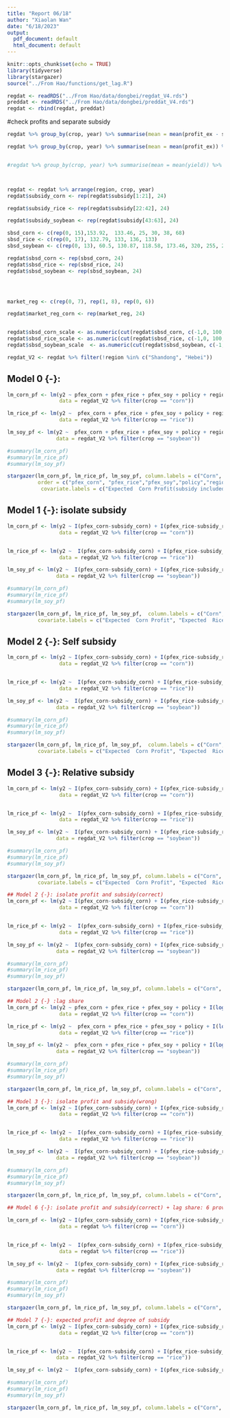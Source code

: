 ```yaml
---
title: "Report 06/18"
author: "Xiaolan Wan"
date: "6/18/2023"
output:
  pdf_document: default
  html_document: default
---
```


```r

knitr::opts_chunk$set(echo = TRUE)
library(tidyverse)
library(stargazer)
source("../From Hao/functions/get_lag.R")
```

```r
regdat <- readRDS("../From Hao/data/dongbei/regdat_V4.rds")
preddat <- readRDS("../From Hao/data/dongbei/preddat_V4.rds") 
regdat <- rbind(regdat, preddat)


```


#check profits and separate subsidy
```r
regdat %>% group_by(crop, year) %>% summarise(mean = mean(profit_ex - subsidy)) %>% spread(key = crop, value = mean) %>% ungroup()

regdat %>% group_by(crop, year) %>% summarise(mean = mean(profit_ex)) %>% spread(key = crop, value = mean) %>% ungroup()


#regdat %>% group_by(crop, year) %>% summarise(mean = mean(yield)) %>% spread(key = crop, value = mean) %>% ungroup()



regdat <- regdat %>% arrange(region, crop, year)
regdat$subsidy_corn <- rep(regdat$subsidy[1:21], 24)

regdat$subsidy_rice <- rep(regdat$subsidy[22:42], 24)

regdat$subsidy_soybean <- rep(regdat$subsidy[43:63], 24)

sbsd_corn <- c(rep(0, 15),153.92,  133.46, 25, 30, 38, 68)
sbsd_rice <- c(rep(0, 17), 132.79, 133, 136, 133)
sbsd_soybean <- c(rep(0, 13), 60.5, 130.87, 118.58, 173.46, 320, 255, 238, 248)

regdat$sbsd_corn <- rep(sbsd_corn, 24)
regdat$sbsd_rice <- rep(sbsd_rice, 24)
regdat$sbsd_soybean <- rep(sbsd_soybean, 24)




market_reg <- c(rep(0, 7), rep(1, 8), rep(0, 6)) 

regdat$market_reg_corn <- rep(market_reg, 24)


regdat$sbsd_corn_scale <- as.numeric(cut(regdat$sbsd_corn, c(-1,0, 100, 200)))-1
regdat$sbsd_rice_scale <- as.numeric(cut(regdat$sbsd_rice, c(-1,0, 100, 200)))-1
regdat$sbsd_soybean_scale  <- as.numeric(cut(regdat$sbsd_soybean, c(-1,0, 100, 200,300,400)))-1

regdat_V2 <- regdat %>% filter(!region %in% c("Shandong", "Hebei"))


```



## Model 0 {-}:  
```r

lm_corn_pf <- lm(y2 ~ pfex_corn + pfex_rice + pfex_soy + policy + region, 
                 data = regdat_V2 %>% filter(crop == "corn"))

lm_rice_pf <- lm(y2 ~  pfex_corn + pfex_rice + pfex_soy + policy + region,
                 data = regdat_V2 %>% filter(crop == "rice"))

lm_soy_pf <- lm(y2 ~  pfex_corn + pfex_rice + pfex_soy + policy + region ,
                data = regdat_V2 %>% filter(crop == "soybean"))

#summary(lm_corn_pf)
#summary(lm_rice_pf)
#summary(lm_soy_pf)

stargazer(lm_corn_pf, lm_rice_pf, lm_soy_pf, column.labels = c("Corn", "Rice", "Soybean"), type = "text", digit = 3, dep.var.caption  = "", 
          order = c("pfex_corn", "pfex_rice","pfex_soy","policy","region"),
           covariate.labels = c("Expected  Corn Profit(subsidy included)", "Expected  Rice Profit(subsidy included)", "Expected Soybean Profit(subsidy included)","Dummy for Producer Subsidy" , "Jilin","Liaoning", "Heilongjiang","Constant"))

```
## Model 1 {-}: isolate subsidy

```r
lm_corn_pf <- lm(y2 ~ I(pfex_corn-subsidy_corn) + I(pfex_rice-subsidy_rice) + I(pfex_soy-subsidy_soybean) + sbsd_corn  + sbsd_soybean + year + region, 
                 data = regdat_V2 %>% filter(crop == "corn"))


lm_rice_pf <- lm(y2 ~  I(pfex_corn-subsidy_corn) + I(pfex_rice-subsidy_rice) + I(pfex_soy-subsidy_soybean) + sbsd_corn  + sbsd_soybean + year + region,
                 data = regdat_V2 %>% filter(crop == "rice"))

lm_soy_pf <- lm(y2 ~  I(pfex_corn-subsidy_corn) + I(pfex_rice-subsidy_rice) + I(pfex_soy-subsidy_soybean) + sbsd_corn  + sbsd_soybean + year + region ,
                data = regdat_V2 %>% filter(crop == "soybean"))

#summary(lm_corn_pf)
#summary(lm_rice_pf)
#summary(lm_soy_pf)

stargazer(lm_corn_pf, lm_rice_pf, lm_soy_pf,  column.labels = c("Corn", "Rice", "Soybean"), type = "text", digit = 3, dep.var.caption  = "",
          covariate.labels = c("Expected  Corn Profit", "Expected  Rice Profit", "Expected Soybean Profit","Corn Subsidy",  "Soybean Subsidy" , "Year", "Jilin","Liaoning", "Heilongjiang","Constant"))

```


## Model 2 {-}: Self subsidy

```r
lm_corn_pf <- lm(y2 ~ I(pfex_corn-subsidy_corn) + I(pfex_rice-subsidy_rice) + I(pfex_soy-subsidy_soybean) + sbsd_corn + year + region, 
                 data = regdat_V2 %>% filter(crop == "corn"))


lm_rice_pf <- lm(y2 ~  I(pfex_corn-subsidy_corn) + I(pfex_rice-subsidy_rice) + I(pfex_soy-subsidy_soybean) + sbsd_rice + year + region,
                 data = regdat_V2 %>% filter(crop == "rice"))

lm_soy_pf <- lm(y2 ~  I(pfex_corn-subsidy_corn) + I(pfex_rice-subsidy_rice) + I(pfex_soy-subsidy_soybean) + sbsd_soybean + year + region ,
                data = regdat_V2 %>% filter(crop == "soybean"))

#summary(lm_corn_pf)
#summary(lm_rice_pf)
#summary(lm_soy_pf)

stargazer(lm_corn_pf, lm_rice_pf, lm_soy_pf,  column.labels = c("Corn", "Rice", "Soybean"), type = "text", digit = 3, dep.var.caption  = "",
          covariate.labels = c("Expected  Corn Profit", "Expected  Rice Profit", "Expected Soybean Profit","Corn Subsidy", "Rice Subsidy", "Soybean Subsidy" , "Year", "Jilin","Liaoning", "Heilongjiang","Constant"))

```

## Model 3 {-}: Relative subsidy 

```r
lm_corn_pf <- lm(y2 ~ I(pfex_corn-subsidy_corn) + I(pfex_rice-subsidy_rice) + I(pfex_soy-subsidy_soybean) + I(sbsd_soybean - sbsd_corn) + year + region, 
                 data = regdat_V2 %>% filter(crop == "corn"))


lm_rice_pf <- lm(y2 ~  I(pfex_corn-subsidy_corn) + I(pfex_rice-subsidy_rice) + I(pfex_soy-subsidy_soybean) +  I(sbsd_soybean - sbsd_corn) + year +region,
                 data = regdat_V2 %>% filter(crop == "rice"))

lm_soy_pf <- lm(y2 ~  I(pfex_corn-subsidy_corn) + I(pfex_rice-subsidy_rice) + I(pfex_soy-subsidy_soybean) + I(sbsd_soybean - sbsd_corn)  + year + region ,
                data = regdat_V2 %>% filter(crop == "soybean"))

#summary(lm_corn_pf)
#summary(lm_rice_pf)
#summary(lm_soy_pf)

stargazer(lm_corn_pf, lm_rice_pf, lm_soy_pf, column.labels = c("Corn", "Rice", "Soybean"), type = "text", digit = 3, dep.var.caption  = "",
          covariate.labels = c("Expected  Corn Profit", "Expected  Rice Profit", "Expected Soybean Profit","Relative Soybean Subsidy", "Year","Jilin","Liaoning", "Heilongjiang","Constant"))

```



```r
## Model 2 {-}: isolate profit and subsidy(correct) 
lm_corn_pf <- lm(y2 ~ I(pfex_corn-subsidy_corn) + I(pfex_rice-subsidy_rice) + I(pfex_soy-subsidy_soybean) + sbsd_corn + sbsd_rice + sbsd_soybean+ region, 
                 data = regdat_V2 %>% filter(crop == "corn"))


lm_rice_pf <- lm(y2 ~  I(pfex_corn-subsidy_corn) + I(pfex_rice-subsidy_rice) + I(pfex_soy-subsidy_soybean) + sbsd_corn + sbsd_rice + sbsd_soybean + region,
                 data = regdat_V2 %>% filter(crop == "rice"))

lm_soy_pf <- lm(y2 ~  I(pfex_corn-subsidy_corn) + I(pfex_rice-subsidy_rice) + I(pfex_soy-subsidy_soybean) + sbsd_corn + sbsd_rice+ sbsd_soybean + region ,
                data = regdat_V2 %>% filter(crop == "soybean"))

#summary(lm_corn_pf)
#summary(lm_rice_pf)
#summary(lm_soy_pf)

stargazer(lm_corn_pf, lm_rice_pf, lm_soy_pf, column.labels = c("Corn", "Rice", "Soybean"), type = "text", digit = 3, dep.var.caption  = "")

```




```r
## Model 2 {-} :lag share
lm_corn_pf <- lm(y2 ~ pfex_corn + pfex_rice + pfex_soy + policy + I(log(share_lag)) +region, 
                 data = regdat_V2 %>% filter(crop == "corn"))

lm_rice_pf <- lm(y2 ~  pfex_corn + pfex_rice + pfex_soy + policy + I(log(share_lag)) + region,
                 data = regdat_V2 %>% filter(crop == "rice"))

lm_soy_pf <- lm(y2 ~  pfex_corn + pfex_rice + pfex_soy + policy + I(log(share_lag)) + region ,
                data = regdat_V2 %>% filter(crop == "soybean"))

#summary(lm_corn_pf)
#summary(lm_rice_pf)
#summary(lm_soy_pf)

stargazer(lm_corn_pf, lm_rice_pf, lm_soy_pf, column.labels = c("Corn", "Rice", "Soybean"), type = "text", digit = 3, dep.var.caption  = "")
```



```r
## Model 3 {-}: isolate profit and subsidy(wrong) 
lm_corn_pf <- lm(y2 ~ I(pfex_corn-subsidy_corn) + I(pfex_rice-subsidy_rice) + I(pfex_soy-subsidy_soybean) + subsidy_corn + subsidy_rice + subsidy_soybean+ region, 
                 data = regdat_V2 %>% filter(crop == "corn"))


lm_rice_pf <- lm(y2 ~  I(pfex_corn-subsidy_corn) + I(pfex_rice-subsidy_rice) + I(pfex_soy-subsidy_soybean) + subsidy_corn + subsidy_rice + subsidy_soybean + region,
                 data = regdat_V2 %>% filter(crop == "rice"))

lm_soy_pf <- lm(y2 ~  I(pfex_corn-subsidy_corn) + I(pfex_rice-subsidy_rice) + I(pfex_soy-subsidy_soybean) +subsidy_corn+subsidy_rice+ subsidy_soybean + region ,
                data = regdat_V2 %>% filter(crop == "soybean"))

#summary(lm_corn_pf)
#summary(lm_rice_pf)
#summary(lm_soy_pf)

stargazer(lm_corn_pf, lm_rice_pf, lm_soy_pf, column.labels = c("Corn", "Rice", "Soybean"), type = "text", digit = 3, dep.var.caption  = "")

```














```r
## Model 6 {-}: isolate profit and subsidy(correct) + lag share: 6 provinces

lm_corn_pf <- lm(y2 ~ I(pfex_corn-subsidy_corn) + I(pfex_rice-subsidy_rice) + I(pfex_soy-subsidy_soybean) + I(sbsd_soybean - sbsd_corn) + year + region, 
                 data = regdat %>% filter(crop == "corn"))


lm_rice_pf <- lm(y2 ~  I(pfex_corn-subsidy_corn) + I(pfex_rice-subsidy_rice) + I(pfex_soy-subsidy_soybean) +  I(sbsd_soybean - sbsd_corn) + year +region,
                 data = regdat %>% filter(crop == "rice"))

lm_soy_pf <- lm(y2 ~  I(pfex_corn-subsidy_corn) + I(pfex_rice-subsidy_rice) + I(pfex_soy-subsidy_soybean) + I(sbsd_soybean - sbsd_corn)  + year + region,
                data = regdat %>% filter(crop == "soybean"))

#summary(lm_corn_pf)
#summary(lm_rice_pf)
#summary(lm_soy_pf)

stargazer(lm_corn_pf, lm_rice_pf, lm_soy_pf, column.labels = c("Corn", "Rice", "Soybean"), type = "text", digit = 3, dep.var.caption  = "")

```






```r
## Model 7 {-}: expected profit and degree of subsidy
lm_corn_pf <- lm(y2 ~ I(pfex_corn-subsidy_corn) + I(pfex_rice-subsidy_rice) + I(pfex_soy-subsidy_soybean) + sbsd_soybean_scale + sbsd_corn_scale  + year + region, 
                 data = regdat_V2 %>% filter(crop == "corn"))


lm_rice_pf <- lm(y2 ~  I(pfex_corn-subsidy_corn) + I(pfex_rice-subsidy_rice) + I(pfex_soy-subsidy_soybean) + sbsd_soybean_scale + sbsd_corn_scale  + year +  region, 
                data = regdat_V2 %>% filter(crop == "rice"))

lm_soy_pf <- lm(y2 ~  I(pfex_corn-subsidy_corn) + I(pfex_rice-subsidy_rice) + I(pfex_soy-subsidy_soybean) + sbsd_soybean_scale + sbsd_corn_scale  + year + region, data = regdat_V2 %>% filter(crop == "soybean"))

#summary(lm_corn_pf)
#summary(lm_rice_pf)
#summary(lm_soy_pf)

stargazer(lm_corn_pf, lm_rice_pf, lm_soy_pf, column.labels = c("Corn", "Rice", "Soybean"), type = "text", digit = 3, dep.var.caption  = "")

```








